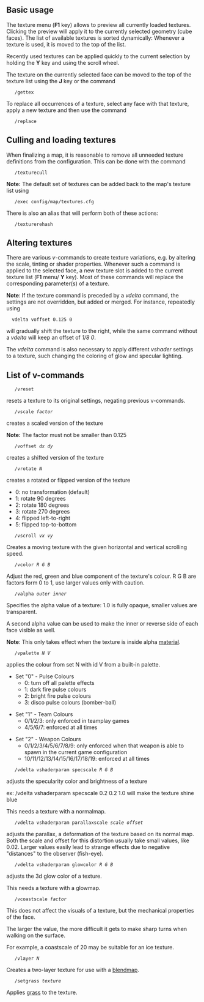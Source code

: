 

==Basic usage==

The texture menu ('''F1''' key) allows to preview all currently loaded textures. Clicking the preview will apply it to the currently selected geometry (cube faces). The list of available textures is sorted dynamically: Whenever a texture is used, it is moved to the top of the list. 

Recently used textures can be applied quickly to the current selection by holding the '''Y''' key and using the scroll wheel.

The texture on the currently selected face can be moved to the top of the texture list using the '''J''' key or the command
    /gettex

To replace all occurrences of a texture, select any face with that texture, apply a new texture and then use the command
    /replace

==Culling and loading textures==

When finalizing a map, it is reasonable to remove all unneeded texture definitions from the configuration. This can be done with the command
    /texturecull
'''Note:''' The default set of textures can be added back to the map's texture list using
    /exec config/map/textures.cfg
There is also an alias that will perform both of these actions:
    /texturerehash

==Altering textures==

There are various ''v''-commands to create texture variations, e.g. by altering the scale, tinting or shader properties. Whenever such a command is applied to the selected face, a new texture slot is added to the current texture list ('''F1''' menu/ '''Y''' key). Most of these commands will replace the corresponding parameter(s) of a texture.

'''Note''': If the texture command is preceded by a ''vdelta'' command, the settings are not overridden, but added or merged. For instance, repeatedly using
   vdelta voffset 0.125 0
will gradually shift the texture to the right, while the same command without a ''vdelta'' will keep an offset of ''1/8 0''.

The ''vdelta'' command is also necessary to apply different ''vshader'' settings to a texture, such changing the coloring of glow and specular lighting.

==List of v-commands==

    /vreset
resets a texture to its original settings, negating previous v-commands.

    /vscale ''factor''
creates a scaled version of the texture

'''Note:''' The factor must not be smaller than 0.125

    /voffset ''dx dy'' 
creates a shifted version of the texture

    /vrotate ''N''
creates a rotated or flipped version of the texture
* 0: no transformation (default)
* 1: rotate 90 degrees
* 2: rotate 180 degrees
* 3: rotate 270 degrees
* 4: flipped left-to-right
* 5: flipped top-to-bottom

    /vscroll ''vx vy''
Creates a moving texture with the given horizontal and vertical scrolling speed.

    /vcolor ''R G B''
Adjust the red, green and blue component of the texture's colour.
R G B are factors form 0 to 1, use larger values only with caution.

    /valpha ''outer inner''
Specifies the alpha value of a texture: 1.0 is fully opaque, smaller values are transparent.

A second alpha value can be used to make the inner or reverse side of each face visible as well.

'''Note''': This only takes effect when the texture is inside alpha [[materials|material]].

    /vpalette ''N V''
applies the colour from set N with id V from a built-in palette.

*Set "0" - Pulse Colours
**0: turn off all palette effects
**1: dark fire pulse colours
**2: bright fire pulse colours
**3: disco pulse colours (bomber-ball)


*Set "1" - Team Colours
**0/1/2/3: only enforced in teamplay games
**4/5/6/7: enforced at all times


*Set "2" - Weapon Colours
**0/1/2/3/4/5/6/7/8/9: only enforced when that weapon is able to spawn in the current game configuration
**10/11/12/13/14/15/16/17/18/19: enforced at all times

    /vdelta vshaderparam specscale ''R G B''
adjusts the specularity color and brightness of a texture

ex: /vdelta vshaderparam specscale 0.2 0.2 1.0 will make the texture shine blue

This needs a texture with a normalmap.

    /vdelta vshaderparam parallaxscale ''scale'' ''offset''
adjusts the parallax, a deformation of the texture based on its normal map.
Both the scale and offset for this distortion usually take small values, like 0.02.
Larger values easily lead to strange effects due to negative "distances" to the observer (fish-eye).

    /vdelta vshaderparam glowcolor ''R G B''
adjusts the 3d glow color of a texture.

This needs a texture with a glowmap.

    /vcoastscale ''factor''
This does not affect the visuals of a texture, but the mechanical properties of the face.

The larger the value, the more difficult it gets to make sharp turns when walking on the surface.

For example, a coastscale of 20 may be suitable for an ice texture.

    /vlayer ''N''
Creates a two-layer texture for use with a [[blendmap]].

    /setgrass ''texture''
Applies [[grass]] to the texture.